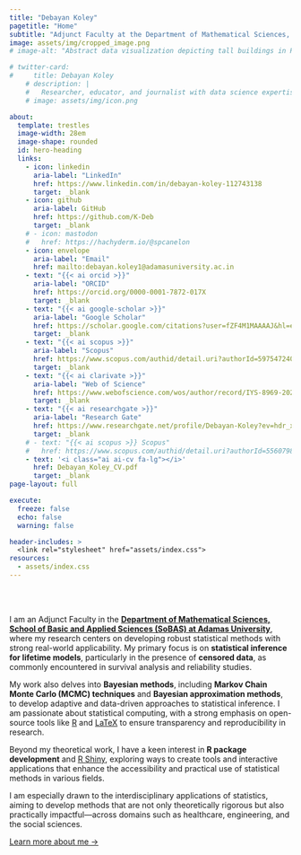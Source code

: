 ```yaml
---
title: "Debayan Koley"
pagetitle: "Home"
subtitle: "Adjunct Faculty at the Department of Mathematical Sciences, School of Basic and Applied Sciences, Adamas University"
image: assets/img/cropped_image.png
# image-alt: "Abstract data visualization depicting tall buildings in Philadelphia as a circle. The text inside the circle reads Philadelphia Skyline"

# twitter-card:
#     title: Debayan Koley
    # description: |
    #   Researcher, educator, and journalist with data science expertise.
    # image: assets/img/icon.png

about:
  template: trestles
  image-width: 28em
  image-shape: rounded
  id: hero-heading
  links:
    - icon: linkedin
      aria-label: "LinkedIn"
      href: https://www.linkedin.com/in/debayan-koley-112743138
      target: _blank
    - icon: github
      aria-label: GitHub
      href: https://github.com/K-Deb
      target: _blank
    # - icon: mastodon
    #   href: https://hachyderm.io/@spcanelon
    - icon: envelope
      aria-label: "Email"
      href: mailto:debayan.koley1@adamasuniversity.ac.in
    - text: "{{< ai orcid >}}"
      aria-label: "ORCID"
      href: https://orcid.org/0000-0001-7872-017X
      target: _blank
    - text: "{{< ai google-scholar >}}"
      aria-label: "Google Scholar"
      href: https://scholar.google.com/citations?user=fZF4M1MAAAAJ&hl=en
      target: _blank
    - text: "{{< ai scopus >}}"
      aria-label: "Scopus"
      href: https://www.scopus.com/authid/detail.uri?authorId=59754724000
      target: _blank
    - text: "{{< ai clarivate >}}"
      aria-label: "Web of Science"
      href: https://www.webofscience.com/wos/author/record/IYS-8969-2023
      target: _blank
    - text: "{{< ai researchgate >}}"
      aria-label: "Research Gate"
      href: https://www.researchgate.net/profile/Debayan-Koley?ev=hdr_xprf
      target: _blank
    # - text: "{{< ai scopus >}} Scopus"
    #   href: https://www.scopus.com/authid/detail.uri?authorId=55607981900
    - text: '<i class="ai ai-cv fa-lg"></i>'
      href: Debayan_Koley_CV.pdf
      target: _blank
page-layout: full

execute: 
  freeze: false
  echo: false
  warning: false

header-includes: >
  <link rel="stylesheet" href="assets/index.css">
resources:
  - assets/index.css
---
```


<br><br>

::: {#hero-heading}
I am an Adjunct Faculty in the [**Department of Mathematical Sciences, School of Basic and Applied Sciences (SoBAS) at Adamas University**](https://science.adamasuniversity.ac.in/mathematics/), where my research centers on developing robust statistical methods with strong real-world applicability. My primary focus is on **statistical inference for lifetime models**, particularly in the presence of **censored data**, as commonly encountered in survival analysis and reliability studies.

My work also delves into **Bayesian methods**, including **Markov Chain Monte Carlo (MCMC) techniques** and **Bayesian approximation methods**, to develop adaptive and data-driven approaches to statistical inference. I am passionate about statistical computing, with a strong emphasis on open-source tools like [R](https://www.r-project.org/) and [LaTeX](https://www.latex-project.org/) to ensure transparency and reproducibility in research.

Beyond my theoretical work, I have a keen interest in **R package development** and [R Shiny](https://shiny.posit.co/), exploring ways to create tools and interactive applications that enhance the accessibility and practical use of statistical methods in various fields.

I am especially drawn to the interdisciplinary applications of statistics, aiming to develop methods that are not only theoretically rigorous but also practically impactful—across domains such as healthcare, engineering, and the social sciences.

[Learn more about me →](about.qmd){.about-links .subtitle}
:::

<!-- hero-heading -->
